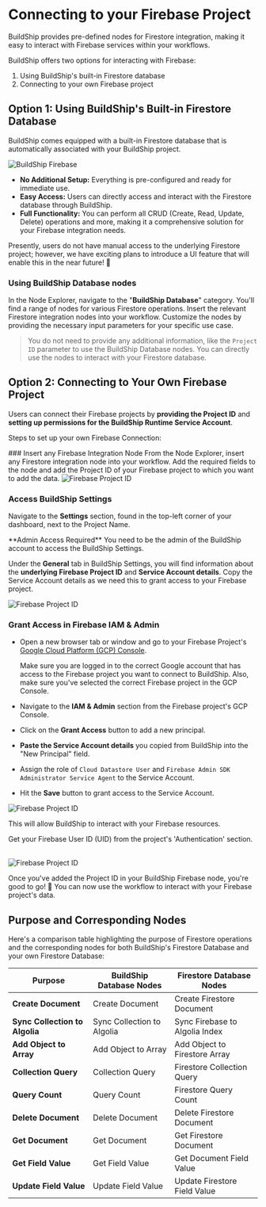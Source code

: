 # Connecting to your Firebase Project


BuildShip provides pre-defined nodes for Firestore integration, making it easy to interact with Firebase services within
your workflows.

BuildShip offers two options for interacting with Firebase:

1. Using BuildShip's built-in Firestore database
2. Connecting to your own Firebase project

## Option 1: Using BuildShip's Built-in Firestore Database

BuildShip comes equipped with a built-in Firestore database that is automatically associated with your BuildShip
project.

<Image src={buildshipFirebase1} alt='BuildShip Firebase' width={1200} />

- **No Additional Setup:** Everything is pre-configured and ready for immediate use.
- **Easy Access:** Users can directly access and interact with the Firestore database through BuildShip.
- **Full Functionality:** You can perform all CRUD (Create, Read, Update, Delete) operations and more, making it a
  comprehensive solution for your Firebase integration needs.

<Callout emoji='⚠️' type='info'>
  Presently, users do not have manual access to the underlying Firestore project; however, we have exciting plans to
  introduce a UI feature that will enable this in the near future! 🚀
</Callout>

### Using BuildShip Database nodes

In the Node Explorer, navigate to the "**BuildShip Database**" category. You'll find a range of nodes for various
Firestore operations. Insert the relevant Firestore integration nodes into your workflow. Customize the nodes by
providing the necessary input parameters for your specific use case.

> You do not need to provide any additional information, like the `Project ID` parameter to use the BuildShip Database
> nodes. You can directly use the nodes to interact with your Firestore database.

## Option 2: Connecting to Your Own Firebase Project

Users can connect their Firebase projects by **providing the Project ID** and **setting up permissions for the BuildShip
Runtime Service Account**.

Steps to set up your own Firebase Connection:

<Steps>
### Insert any Firebase Integration Node
From the Node Explorer, insert any Firestore integration node into your workflow. Add the required fields to the node and add the Project ID of your Firebase project to which you want to add the data.

<Image src={firebaseProject1} alt='Firebase Project ID' width={1200} />

### Access BuildShip Settings

Navigate to the **Settings** section, found in the top-left corner of your dashboard, next to the Project Name.

<Callout emoji='⚠️' type='warning'>
  **Admin Access Required** You need to be the admin of the BuildShip account to access the BuildShip Settings.
</Callout>

Under the **General** tab in BuildShip Settings, you will find information about the **underlying Firebase Project ID**
and **Service Account details**. Copy the Service Account details as we need this to grant access to your Firebase
project.

<Image src={firebaseProject2} alt='Firebase Project ID' width={1200} />

### Grant Access in Firebase IAM & Admin

- Open a new browser tab or window and go to your Firebase Project's
  [Google Cloud Platform (GCP) Console](https://console.cloud.google.com/).

  <Callout emoji='⚠️' type='warning'>
    Make sure you are logged in to the correct Google account that has access to the Firebase project you want to
    connect to BuildShip. Also, make sure you've selected the correct Firebase project in the GCP Console.
  </Callout>

- Navigate to the **IAM & Admin** section from the Firebase project's GCP Console.

- Click on the **Grant Access** button to add a new principal.

- **Paste the Service Account details** you copied from BuildShip into the "New Principal" field.

- Assign the role of `Cloud Datastore User` and `Firebase Admin SDK Administrator Service Agent` to the Service Account.

- Hit the **Save** button to grant access to the Service Account.

<Image src={firebaseProject3} alt='Firebase Project ID' width={1200} />

This will allow BuildShip to interact with your Firebase resources.

<Callout emoji='💡'>Get your Firebase User ID (UID) from the project's 'Authentication' section.</Callout>

<br />

<Image src={firebaseUID} alt='Firebase Project ID' width={1200} />

Once you've added the Project ID in your BuildShip Firebase node, you're good to go! 🚀 You can now use the workflow to
interact with your Firebase project's data.

</Steps>

## Purpose and Corresponding Nodes

Here's a comparison table highlighting the purpose of Firestore operations and the corresponding nodes for both
BuildShip's Firestore Database and your own Firestore Database:

| Purpose                        | BuildShip Database Nodes   | Firestore Database Nodes       |
| ------------------------------ | -------------------------- | ------------------------------ |
| **Create Document**            | Create Document            | Create Firestore Document      |
| **Sync Collection to Algolia** | Sync Collection to Algolia | Sync Firebase to Algolia Index |
| **Add Object to Array**        | Add Object to Array        | Add Object to Firestore Array  |
| **Collection Query**           | Collection Query           | Firestore Collection Query     |
| **Query Count**                | Query Count                | Firestore Query Count          |
| **Delete Document**            | Delete Document            | Delete Firestore Document      |
| **Get Document**               | Get Document               | Get Firestore Document         |
| **Get Field Value**            | Get Field Value            | Get Document Field Value       |
| **Update Field Value**         | Update Field Value         | Update Firestore Field Value   |
